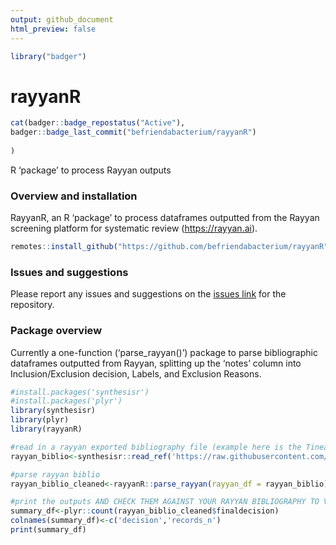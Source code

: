 ```yaml
---
output: github_document
html_preview: false
---
```


```r
library("badger")
```

# rayyanR

```r
cat(badger::badge_repostatus("Active"),
badger::badge_last_commit("befriendabacterium/rayyanR")
	
)
```

R 'package' to process Rayyan outputs

### Overview and installation

RayyanR, an R 'package' to process dataframes outputted from the Rayyan screening platform for systematic review (<https://rayyan.ai>).

```r
remotes::install_github("https://github.com/befriendabacterium/rayyanR")

```

### Issues and suggestions

Please report any issues and suggestions on the [issues link](https://github.com/befriendabacterium/rayyanR/issues) for the repository.

### Package overview

Currently a one-function ('parse_rayyan()') package to parse bibliographic dataframes outputted from Rayyan, splitting up the 'notes' column into Inclusion/Exclusion decision, Labels, and Exclusion Reasons.

```r
#install.packages('synthesisr')
#install.packages('plyr')
library(synthesisr)
library(plyr)
library(rayyanR)

#read in a rayyan exported bibliography file (example here is the Tinea Update one from Rayyan)
rayyan_biblio<-synthesisr::read_ref('https://raw.githubusercontent.com/befriendabacterium/rayyanR/main/example_inputs/tinea_update.ris')

#parse rayyan biblio
rayyan_biblio_cleaned<-rayyanR::parse_rayyan(rayyan_df = rayyan_biblio)

#print the outputs AND CHECK THEM AGAINST YOUR RAYYAN BIBLIOGRAPHY TO VALIDATE. The total number of records should remain the same and Inclusions and exclusions should equate straightforwardly. However, Maybes here (unlike in Rayyan) are only Maybes by if all reviewers marked them as so, and Conflicts include Maybe-Inclusion/Exclusion type conflicts (in Rayyan a 'conflict' is only an Inclusion-Exclusion type conflict).
summary_df<-plyr::count(rayyan_biblio_cleaned$finaldecision)
colnames(summary_df)<-c('decision','records_n')
print(summary_df)

```
